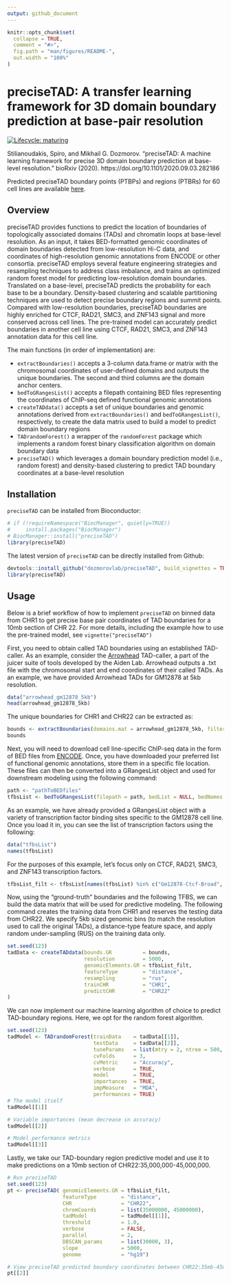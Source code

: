 ```yaml
---
output: github_document
---
```


<!-- README.md is generated from README.Rmd. Please edit that file -->

```r
knitr::opts_chunk$set(
  collapse = TRUE,
  comment = "#>",
  fig.path = "man/figures/README-",
  out.width = "100%"
)
```

# preciseTAD: A transfer learning framework for 3D domain boundary prediction at base-pair resolution

<!-- [![Travis build
status](https://travis-ci.com/stilianoudakis/preciseTAD.svg?branch=master)](https://travis-ci.com/stilianoudakis/preciseTAD) -->

<!-- badges: start -->

[![Lifecycle: maturing](https://img.shields.io/badge/lifecycle-maturing-blue.svg)](https://www.tidyverse.org/lifecycle/#maturing)
<!-- badges: end -->

Stilianoudakis, Spiro, and Mikhail G. Dozmorov. "preciseTAD: A machine learning framework for precise 3D domain boundary prediction at base-level resolution." bioRxiv (2020). https://doi.org/10.1101/2020.09.03.282186

Predicted preciseTAD boundary points (PTBPs) and regions (PTBRs) for 60 cell lines are available [here](https://drive.google.com/drive/folders/15Rc6PhrrBjThwE-5dSyNX-ILELaUu6uG?usp=sharing).

## Overview

preciseTAD provides functions to predict the location of boundaries of topologically associated domains (TADs) and chromatin loops at base-level resolution. As an input, it takes BED-formatted genomic coordinates of domain boundaries detected from low-resolution Hi-C data, and coordinates of high-resolution genomic annotations from ENCODE or other consortia. preciseTAD employs several feature engineering strategies and resampling techniques to address class imbalance, and trains an optimized random forest model for predicting low-resolution domain boundaries. Translated on a base-level, preciseTAD predicts the probability for each base to be a boundary. Density-based clustering and scalable partitioning techniques are used to detect precise boundary regions and summit points. Compared with low-resolution boundaries, preciseTAD boundaries are highly enriched for CTCF, RAD21, SMC3, and ZNF143 signal and more conserved across cell lines. The pre-trained model can accurately predict boundaries in another cell line using CTCF, RAD21, SMC3, and ZNF143 annotation data for this cell line. 

The main functions (in order of implementation) are:

- `extractBoundaries()` accepts a 3-column data.frame or matrix with the chromosomal coordinates of user-defined domains and outputs the unique boundaries. The second and third columns are the domain anchor centers.
- `bedToGRangesList()` accepts a filepath containing BED files representing the coordinates of ChIP-seq defined functional genomic annotations
- `createTADdata()` accepts a set of unique boundaries and genomic annotations derived from `extractBoundaries()` and `bedToGRangesList()`, respectively, to create the data matrix used to build a model to predict domain boundary regions
- `TADrandomForest()` a wrapper of the `randomForest` package which implements a random forest binary classification algorithm on domain boundary data
- `preciseTAD()` which leverages a domain boundary prediction model (i.e., random forest) and density-based clustering to predict TAD boundary coordinates at a base-level resolution

## Installation

`preciseTAD` can be installed from Bioconductor:

```r
# if (!requireNamespace("BiocManager", quietly=TRUE))
#     install.packages("BiocManager")
# BiocManager::install("preciseTAD")
library(preciseTAD)
```

The latest version of `preciseTAD` can be directly installed from Github:

```r
devtools::install_github("dozmorovlab/preciseTAD", build_vignettes = TRUE)
library(preciseTAD)
```

## Usage

Below is a brief workflow of how to implement `preciseTAD` on binned data from CHR1 to get precise base pair coordinates of TAD boundaries for a 10mb section of CHR 22. For more details, including the example how to use the pre-trained model, see `vignette("preciseTAD")`

First, you need to obtain called TAD boundaries using an established TAD-caller. As an example, consider the [Arrowhead](https://github.com/aidenlab/juicer/wiki/Arrowhead) TAD-caller, a part of the juicer suite of tools developed by the Aiden Lab. Arrowhead outputs a .txt file with the chromosomal start and end coordinates of their called TADs. As an example, we have provided Arrowhead TADs for GM12878 at 5kb resolution.

```r
data("arrowhead_gm12878_5kb")
head(arrowhead_gm12878_5kb)
```

The unique boundaries for CHR1 and CHR22 can be extracted as:

```r
bounds <- extractBoundaries(domains.mat = arrowhead_gm12878_5kb, filter = FALSE, CHR = c("CHR1", "CHR22"), resolution = 5000)
bounds
```

Next, you will need to download cell line-specific ChIP-seq data in the form of BED files from [ENCODE](https://www.encodeproject.org/chip-seq-matrix/?type=Experiment&replicates.library.biosample.donor.organism.scientific_name=Homo%20sapiens&assay_title=TF%20ChIP-seq&status=released). Once, you have downloaded your preferred list of functional genomic annotations, store them in a specific file location. These files can then be converted into a GRangesList object and used for downstream modeling using the following command:

```r
path <- "pathToBEDfiles"
tfbsList <- bedToGRangesList(filepath = path, bedList = NULL, bedNames = NULL, pattern = "*.bed", signal = 4)
```

As an example, we have already provided a GRangesList object with a variety of transcription factor binding sites specific to the GM12878 cell line. Once you load it in, you can see the list of transcription factors using the following:

```R
data("tfbsList")
names(tfbsList)
```

For the purposes of this example, let's focus only on CTCF, RAD21, SMC3, and ZNF143 transcription factors.

```r
tfbsList_filt <- tfbsList[names(tfbsList) %in% c("Gm12878-Ctcf-Broad", "Gm12878-Rad21-Haib", "Gm12878-Smc3-Sydh", "Gm12878-Znf143-Sydh")]
```

Now, using the “ground-truth” boundaries and the following TFBS, we can build the data matrix that will be used for predictive modeling. The following command creates the training data from CHR1 and reserves the testing data from CHR22. We specify 5kb sized genomic bins (to match the resolution used to call the original TADs), a distance-type feature space, and apply random under-sampling (RUS) on the training data only.

```r
set.seed(123)
tadData <- createTADdata(bounds.GR          = bounds,
                         resolution         = 5000,
                         genomicElements.GR = tfbsList_filt,
                         featureType        = "distance",
                         resampling         = "rus",
                         trainCHR           = "CHR1",
                         predictCHR         = "CHR22"
)
```

We can now implement our machine learning algorithm of choice to predict TAD-boundary regions. Here, we opt for the random forest algorithm.

```r
set.seed(123)
tadModel <- TADrandomForest(trainData    = tadData[[1]],
                            testData     = tadData[[2]],
                            tuneParams   = list(mtry = 2, ntree = 500, nodesize = 1),
                            cvFolds      = 3,
                            cvMetric     = "Accuracy",
                            verbose      = TRUE,
                            model        = TRUE,
                            importances  = TRUE,
                            impMeasure   = "MDA",
                            performances = TRUE)
# The model itself
tadModel[[1]]

# Variable importances (mean decrease in accuracy)
tadModel[[2]]

# Model performance metrics
tadModel[[3]]
```

Lastly, we take our TAD-boundary region predictive model and use it to make predictions on a 10mb section of CHR22:35,000,000-45,000,000.

```r
# Run preciseTAD
set.seed(123)
pt <- preciseTAD( genomicElements.GR = tfbsList_filt,
                  featureType        = "distance",
                  CHR                = "CHR22",
                  chromCoords        = list(35000000, 45000000),
                  tadModel           = tadModel[[1]],
                  threshold          = 1.0,
                  verbose            = FALSE,
                  parallel           = 2,
                  DBSCAN_params      = list(30000, 3),
                  slope              = 5000,
                  genome             = "hg19")

# View preciseTAD predicted boundary coordinates between CHR22:35mb-45mb
pt[[2]]
```
